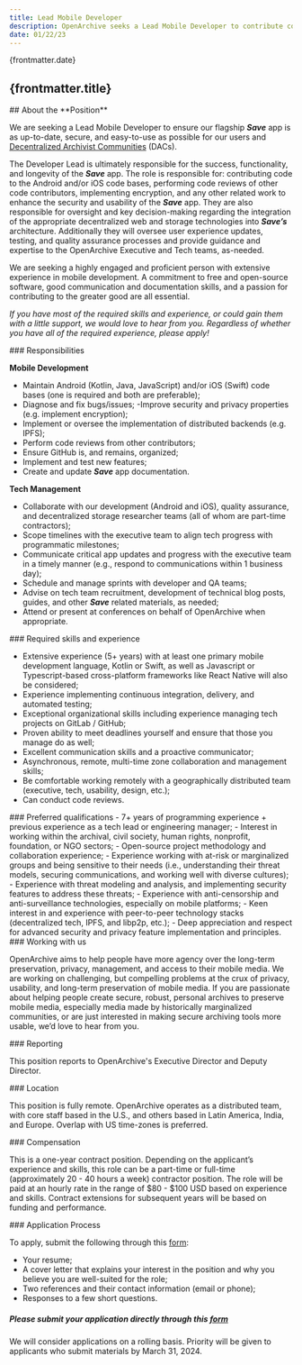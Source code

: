 ```yaml
---
title: Lead Mobile Developer
description: OpenArchive seeks a Lead Mobile Developer to contribute code and manage our overall technical effort, including overseeing the implementation and delivery of our Save app.
date: 01/22/23
---
```



<JobHeaderSection>
{frontmatter.date}

## {frontmatter.title}

</JobHeaderSection>

<AboutSection />

<AboutPositionSection>
## About the **Position**

We are seeking a Lead Mobile Developer to ensure our flagship ***Save*** app is as up-to-date, secure, and easy-to-use as possible for our users and [Decentralized Archivist Communities](https://open-archive.org/programs) (DACs). 

The Developer Lead is ultimately responsible for the success, functionality, and longevity of the ***Save*** app. The role is responsible for: contributing code to the Android and/or iOS code bases, performing code reviews of other code contributors, implementing encryption, and any other related work to enhance the security and usability of the ***Save*** app. They are also responsible for oversight and key decision-making regarding the integration of the appropriate decentralized web and storage technologies into ***Save’s*** architecture. Additionally they will oversee user experience updates, testing, and quality assurance processes and provide guidance and expertise to the OpenArchive Executive and Tech teams, as-needed. 

We are seeking a highly engaged and proficient person with extensive experience in mobile development. A commitment to free and open-source software, good communication and documentation skills, and a passion for contributing to the greater good are all essential.

*If you have most of the required skills and experience, or could gain them with a little support, we would love to hear from you. Regardless of whether you have all of the required experience, please apply!*



</AboutPositionSection>

<DetailsSection>
<DetailItem>
### Responsibilities

**Mobile Development**
- Maintain Android (Kotlin, Java, JavaScript) and/or iOS (Swift) code bases (one is required and both are preferable);
- Diagnose and fix bugs/issues;
-Improve security and privacy properties (e.g. implement encryption);
- Implement or oversee the implementation of distributed backends (e.g. IPFS);
- Perform code reviews from other contributors;
- Ensure GitHub is, and remains, organized;
- Implement and test new features;
- Create and update ***Save*** app documentation.   

**Tech Management**   

- Collaborate with our development (Android and iOS), quality assurance, and decentralized storage researcher teams (all of whom are part-time contractors);
- Scope timelines with the executive team to align tech progress with programmatic milestones;
- Communicate critical app updates and progress with the executive team in a timely manner (e.g., respond to communications within 1 business day);
- Schedule and manage sprints with developer and QA teams;
- Advise on tech team recruitment, development of technical blog posts, guides, and other ***Save*** related materials, as needed;
- Attend or present at conferences on behalf of OpenArchive when appropriate.



</DetailItem>
<DetailItem>
### Required skills and experience

- Extensive experience (5+ years) with at least one primary mobile development language, Kotlin or Swift, as well as Javascript or Typescript-based cross-platform frameworks like React Native will also be considered;
- Experience implementing continuous integration, delivery, and automated testing;
- Exceptional organizational skills including experience managing tech projects on GitLab / GitHub;
- Proven ability to meet deadlines yourself and ensure that those you manage do as well;
- Excellent communication skills and a proactive communicator;
- Asynchronous, remote, multi-time zone collaboration and management skills;
- Be comfortable working remotely with a geographically distributed team  (executive, tech, usability, design, etc.);
- Can conduct code reviews.


</DetailItem>
<DetailItem>
### Preferred qualifications
- 7+ years of programming experience + previous experience as a tech lead or engineering manager;
- Interest in working within the archival, civil society, human rights, nonprofit, foundation, or NGO sectors;
- Open-source project methodology and collaboration experience;
- Experience working with at-risk or marginalized groups and being sensitive to their needs (i.e., understanding their threat models, securing communications, and working well with diverse cultures);
- Experience with threat modeling and analysis, and implementing security features to address these threats;
- Experience with anti-censorship and anti-surveillance technologies, especially on mobile platforms;
- Keen interest in and experience with peer-to-peer technology stacks (decentralized tech, IPFS, and libp2p, etc.);
- Deep appreciation and respect for advanced security and privacy feature implementation and principles.



</DetailItem>
<DetailItem>
  ### Working with us

OpenArchive aims to help people have more agency over the long-term preservation, privacy, management, and access to their mobile media. We are working on challenging, but compelling problems at the crux of privacy, usability, and long-term preservation of mobile media. If you are passionate about helping people create secure, robust, personal archives to preserve mobile media, especially media made by historically marginalized communities, or are just interested in making secure archiving tools more usable, we’d love to hear from you.

</DetailItem>
<DetailItem>
  ### Reporting

This position reports to OpenArchive's Executive Director and Deputy Director.

</DetailItem>
<DetailItem>
  ### Location

This position is fully remote. OpenArchive operates as a distributed team, with core staff based in the U.S., and others based in Latin America, India, and Europe. Overlap with US time-zones is preferred.

</DetailItem>
<DetailItem>
  ### Compensation

This is a one-year contract position. Depending on the applicant’s experience and skills, this role can be a part-time or full-time (approximately 20 - 40 hours a week) contractor position. The role will be paid at an hourly rate in the range of $80 - $100 USD based on experience and skills. Contract extensions for subsequent years will be based on funding and performance.

</DetailItem>
<DetailItem>
  ### Application Process

To apply, submit the following through this [form](https://airtable.com/app5zDAWqXsgawy63/shrwMaBHXG3WaEiKj):

- Your resume;
- A cover letter that explains your interest in the position and why you believe you are well-suited for the role;
- Two references and their contact information (email or phone);
- Responses to a few short questions.

</DetailItem>
<ContactBox>

 [](https://airtable.com/app5zDAWqXsgawy63/shrwMaBHXG3WaEiKj)

##### Please submit your application directly through this [form](https://airtable.com/app5zDAWqXsgawy63/shrwMaBHXG3WaEiKj)

We will consider applications on a rolling basis. Priority will be given to applicants who submit materials by March 31, 2024.

</ContactBox>
</DetailsSection>

<DiverseSection />
